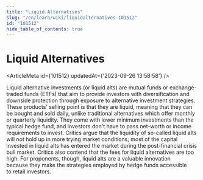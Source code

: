 ```yaml
---
title: "Liquid Alternatives"
slug: "/en/learn/wiki/liquidalternatives-101512"
id: "101512"
hide_table_of_contents: true
---
```



# Liquid Alternatives

<ArticleMeta id={101512} updatedAt={'2023-09-26 13:58:58'} />
<div className='border-solid border-b border-t-0 my-4 border-[var(--ifm-color-gray-300)]' />

Liquid alternative investments (or liquid alts) are mutual funds or exchange-traded funds (ETFs) that aim to provide investors with diversification and downside protection through exposure to alternative investment strategies. These products' selling point is that they are liquid, meaning that they can be bought and sold daily, unlike traditional alternatives which offer monthly or quarterly liquidity. They come with lower minimum investments than the typical hedge fund, and investors don't have to pass net-worth or income requirements to invest. Critics argue that the liquidity of so-called liquid alts will not hold up in more trying market conditions; most of the capital invested in liquid alts has entered the market during the post-financial crisis bull market. Critics also contend that the fees for liquid alternatives are too high. For proponents, though, liquid alts are a valuable innovation because they make the strategies employed by hedge funds accessible to retail investors.
